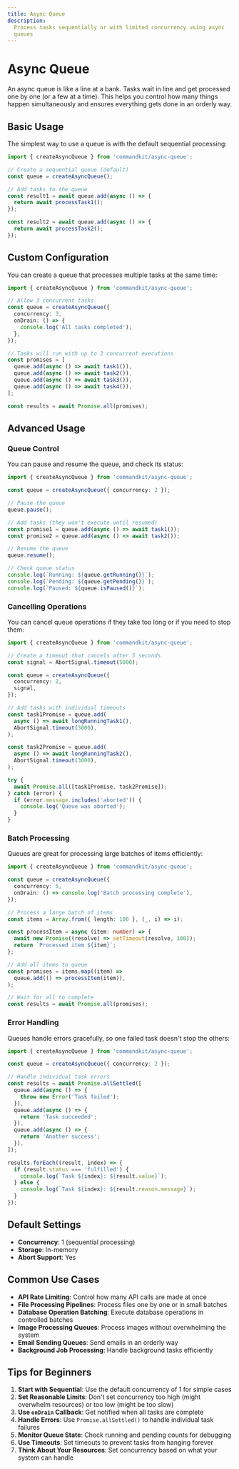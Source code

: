 ```yaml
---
title: Async Queue
description:
  Process tasks sequentially or with limited concurrency using async
  queues
---
```


# Async Queue

An async queue is like a line at a bank. Tasks wait in line and get
processed one by one (or a few at a time). This helps you control how
many things happen simultaneously and ensures everything gets done in
an orderly way.

## Basic Usage

The simplest way to use a queue is with the default sequential
processing:

```typescript
import { createAsyncQueue } from 'commandkit/async-queue';

// Create a sequential queue (default)
const queue = createAsyncQueue();

// Add tasks to the queue
const result1 = await queue.add(async () => {
  return await processTask1();
});

const result2 = await queue.add(async () => {
  return await processTask2();
});
```

## Custom Configuration

You can create a queue that processes multiple tasks at the same time:

```typescript
import { createAsyncQueue } from 'commandkit/async-queue';

// Allow 3 concurrent tasks
const queue = createAsyncQueue({
  concurrency: 3,
  onDrain: () => {
    console.log('All tasks completed');
  },
});

// Tasks will run with up to 3 concurrent executions
const promises = [
  queue.add(async () => await task1()),
  queue.add(async () => await task2()),
  queue.add(async () => await task3()),
  queue.add(async () => await task4()),
];

const results = await Promise.all(promises);
```

## Advanced Usage

### Queue Control

You can pause and resume the queue, and check its status:

```typescript
import { createAsyncQueue } from 'commandkit/async-queue';

const queue = createAsyncQueue({ concurrency: 2 });

// Pause the queue
queue.pause();

// Add tasks (they won't execute until resumed)
const promise1 = queue.add(async () => await task1());
const promise2 = queue.add(async () => await task2());

// Resume the queue
queue.resume();

// Check queue status
console.log(`Running: ${queue.getRunning()}`);
console.log(`Pending: ${queue.getPending()}`);
console.log(`Paused: ${queue.isPaused()}`);
```

### Cancelling Operations

You can cancel queue operations if they take too long or if you need
to stop them:

```typescript
import { createAsyncQueue } from 'commandkit/async-queue';

// Create a timeout that cancels after 5 seconds
const signal = AbortSignal.timeout(5000);

const queue = createAsyncQueue({
  concurrency: 2,
  signal,
});

// Add tasks with individual timeouts
const task1Promise = queue.add(
  async () => await longRunningTask1(),
  AbortSignal.timeout(3000),
);

const task2Promise = queue.add(
  async () => await longRunningTask2(),
  AbortSignal.timeout(3000),
);

try {
  await Promise.all([task1Promise, task2Promise]);
} catch (error) {
  if (error.message.includes('aborted')) {
    console.log('Queue was aborted');
  }
}
```

### Batch Processing

Queues are great for processing large batches of items efficiently:

```typescript
import { createAsyncQueue } from 'commandkit/async-queue';

const queue = createAsyncQueue({
  concurrency: 5,
  onDrain: () => console.log('Batch processing complete'),
});

// Process a large batch of items
const items = Array.from({ length: 100 }, (_, i) => i);

const processItem = async (item: number) => {
  await new Promise((resolve) => setTimeout(resolve, 100));
  return `Processed item ${item}`;
};

// Add all items to queue
const promises = items.map((item) =>
  queue.add(() => processItem(item)),
);

// Wait for all to complete
const results = await Promise.all(promises);
```

### Error Handling

Queues handle errors gracefully, so one failed task doesn't stop the
others:

```typescript
import { createAsyncQueue } from 'commandkit/async-queue';

const queue = createAsyncQueue({ concurrency: 2 });

// Handle individual task errors
const results = await Promise.allSettled([
  queue.add(async () => {
    throw new Error('Task failed');
  }),
  queue.add(async () => {
    return 'Task succeeded';
  }),
  queue.add(async () => {
    return 'Another success';
  }),
]);

results.forEach((result, index) => {
  if (result.status === 'fulfilled') {
    console.log(`Task ${index}: ${result.value}`);
  } else {
    console.log(`Task ${index}: ${result.reason.message}`);
  }
});
```

## Default Settings

- **Concurrency**: 1 (sequential processing)
- **Storage**: In-memory
- **Abort Support**: Yes

## Common Use Cases

- **API Rate Limiting**: Control how many API calls are made at once
- **File Processing Pipelines**: Process files one by one or in small
  batches
- **Database Operation Batching**: Execute database operations in
  controlled batches
- **Image Processing Queues**: Process images without overwhelming the
  system
- **Email Sending Queues**: Send emails in an orderly way
- **Background Job Processing**: Handle background tasks efficiently

## Tips for Beginners

1. **Start with Sequential**: Use the default concurrency of 1 for
   simple cases
2. **Set Reasonable Limits**: Don't set concurrency too high (might
   overwhelm resources) or too low (might be too slow)
3. **Use `onDrain` Callback**: Get notified when all tasks are
   complete
4. **Handle Errors**: Use `Promise.allSettled()` to handle individual
   task failures
5. **Monitor Queue State**: Check running and pending counts for
   debugging
6. **Use Timeouts**: Set timeouts to prevent tasks from hanging
   forever
7. **Think About Your Resources**: Set concurrency based on what your
   system can handle
